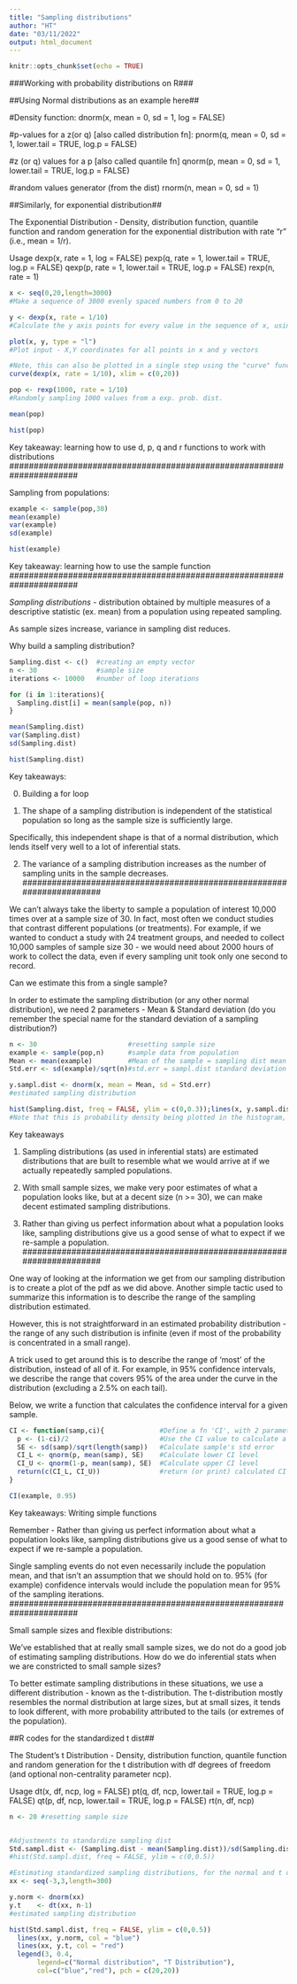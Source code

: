 ```yaml
---
title: "Sampling distributions"
author: "HT"
date: "03/11/2022"
output: html_document
---
```


```r
knitr::opts_chunk$set(echo = TRUE)
```

###Working with probability distributions on R###

##Using Normal distributions as an example here##

#Density function: 
dnorm(x, mean = 0, sd = 1, log = FALSE)

#p-values for a z(or q) [also called distribution fn]: 
pnorm(q, mean = 0, sd = 1, lower.tail = TRUE, log.p = FALSE)

#z (or q) values for a p [also called quantile fn]
qnorm(p, mean = 0, sd = 1, lower.tail = TRUE, log.p = FALSE)

#random values generator (from the dist)
rnorm(n, mean = 0, sd = 1)

##Similarly, for exponential distribution##

The Exponential Distribution - Density, distribution function, quantile function and random generation for the exponential distribution with rate "r" (i.e., mean = 1/r).

Usage
dexp(x, rate = 1, log = FALSE)
pexp(q, rate = 1, lower.tail = TRUE, log.p = FALSE)
qexp(p, rate = 1, lower.tail = TRUE, log.p = FALSE)
rexp(n, rate = 1)

```r
x <- seq(0,20,length=3000) 
#Make a sequence of 3000 evenly spaced numbers from 0 to 20

y <- dexp(x, rate = 1/10)
#Calculate the y axis points for every value in the sequence of x, using an exponential probability distribution density function

plot(x, y, type = "l")
#Plot input - X,Y coordinates for all points in x and y vectors

#Note, this can also be plotted in a single step using the "curve" function
curve(dexp(x, rate = 1/10), xlim = c(0,20))

pop <- rexp(1000, rate = 1/10)
#Randomly sampling 1000 values from a exp. prob. dist. 

mean(pop)

hist(pop)
```
Key takeaway: learning how to use d, p, q and r functions to work with distributions
######################################################################

Sampling from populations:
```r
example <- sample(pop,30)
mean(example)
var(example)
sd(example)

hist(example)
```
Key takeaway: learning how to use the sample function
######################################################################

*Sampling distributions* - distribution obtained by multiple measures of a descriptive statistic (ex. mean) from a population using repeated sampling.

As sample sizes increase, variance in sampling dist reduces.

Why build a sampling distribution?

```r
Sampling.dist <- c()  #creating an empty vector
n <- 30               #sample size
iterations <- 10000   #number of loop iterations

for (i in 1:iterations){
  Sampling.dist[i] = mean(sample(pop, n))
}

mean(Sampling.dist)
var(Sampling.dist)
sd(Sampling.dist)

hist(Sampling.dist)
```
Key takeaways: 

0. Building a for loop

1. The shape of a sampling distribution is independent of the statistical population so long as the sample size is sufficiently large.

Specifically, this independent shape is that of a normal distribution, which lends itself very well to a lot of inferential stats.

2. The variance of a sampling distribution increases as the number of sampling units in the sample decreases.
######################################################################

We can't always take the liberty to sample a population of interest 10,000 times over at a sample size of 30. In fact, most often we conduct studies that contrast different populations (or treatments). For example, if we wanted to conduct a study with 24 treatment groups, and needed to collect 10,000 samples of sample size 30 - we would need about 2000 hours of work to collect the data, even if every sampling unit took only one second to record.

Can we estimate this from a single sample?

In order to estimate the sampling distribution (or any other normal distribution), we need 2 parameters - Mean & Standard deviation (do you remember the special name for the standard deviation of a sampling distribution?)

```r
n <- 30                       #resetting sample size
example <- sample(pop,n)      #sample data from population
Mean <- mean(example)         #Mean of the sample = sampling dist mean
Std.err <- sd(example)/sqrt(n)#std.err = sampl.dist standard deviation

y.sampl.dist <- dnorm(x, mean = Mean, sd = Std.err)
#estimated sampling distribution

hist(Sampling.dist, freq = FALSE, ylim = c(0,0.3));lines(x, y.sampl.dist) 
#Note that this is probability density being plotted in the histogram, by setting frequency=false
```

Key takeaways

1. Sampling distributions (as used in inferential stats) are estimated distributions that are built to resemble what we would arrive at if we actually repeatedly sampled populations. 

2. With small sample sizes, we make very poor estimates of what a population looks like, but at a decent size (n >= 30), we can make decent estimated sampling distributions.

3. Rather than giving us perfect information about what a population looks like, sampling distributions give us a good sense of what to expect if we re-sample a population.
######################################################################

One way of looking at the information we get from our sampling distribution is to create a plot of the pdf as we did above. Another simple tactic used to summarize this information is to describe the range of the sampling distribution estimated.

However, this is not straightforward in an estimated probability distribution - the range of any such distribution is infinite (even if most of the probability is concentrated in a small range).

A trick used to get around this is to describe the range of 'most' of the distribution, instead of all of it. For example, in 95% confidence intervals, we describe the range that covers 95% of the area under the curve in the distribution (excluding a 2.5% on each tail).

Below, we write a function that calculates the confidence interval for a given sample.

```r
CI <- function(samp,ci){              #Define a fn 'CI', with 2 parameters
  p <- (1-ci)/2                       #Use the CI value to calculate a p value
  SE <- sd(samp)/sqrt(length(samp))   #Calculate sample's std error
  CI_L <- qnorm(p, mean(samp), SE)    #Calculate lower CI level
  CI_U <- qnorm(1-p, mean(samp), SE)  #Calculate upper CI level
  return(c(CI_L, CI_U))               #return (or print) calculated CI values
}

CI(example, 0.95)
```

Key takeaways: Writing simple functions

Remember - Rather than giving us perfect information about what a population looks like, sampling distributions give us a good sense of what to expect if we re-sample a population.

Single sampling events do not even necessarily include the population mean, and that isn’t an assumption that we should hold on to. 95% (for example) confidence intervals would include the population mean for 95% of the sampling iterations. 
######################################################################

Small sample sizes and flexible distributions:

We've established that at really small sample sizes, we do not do a good job of estimating sampling distributions. How do we do inferential stats when we are constricted to small sample sizes?

To better estimate sampling distributions in these situations, we use a different distribution - known as the t-distribution. The t-distribution mostly resembles the normal distribution at large sizes, but at small sizes, it tends to look different, with more probability attributed to the tails (or extremes of the population).

##R codes for the standardized t dist##

The Student's t Distribution - Density, distribution function, quantile function and random generation for the t distribution with df degrees of freedom (and optional non-centrality parameter ncp).

Usage
dt(x, df, ncp, log = FALSE)
pt(q, df, ncp, lower.tail = TRUE, log.p = FALSE)
qt(p, df, ncp, lower.tail = TRUE, log.p = FALSE)
rt(n, df, ncp)

```r
n <- 20 #resetting sample size


#Adjustments to standardize sampling dist 
Std.sampl.dist <- (Sampling.dist - mean(Sampling.dist))/sd(Sampling.dist)
#hist(Std.sampl.dist, freq = FALSE, ylim = c(0,0.5))

#Estimating standardized sampling distributions, for the normal and t dist
xx <- seq(-3,3,length=300)

y.norm <- dnorm(xx)
y.t    <- dt(xx, n-1)
#estimated sampling distribution

hist(Std.sampl.dist, freq = FALSE, ylim = c(0,0.5))
  lines(xx, y.norm, col = "blue")
  lines(xx, y.t, col = "red") 
  legend(3, 0.4, 
       legend=c("Normal distribution", "T Distribution"),
       col=c("blue","red"), pch = c(20,20))
```